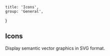 
    title: 'Icons',
    group: 'General',
}

## Icons

Display semantic vector graphics in SVG format.

<Title title="Installation" desc="Install the package in your project directory." />
<Tabs initialValue="yarn">
    <Tabs.Item label="Yarn" value="yarn">
        <Spacer h={0.6} />
    </Tabs.Item>
    <Tabs.Item label="npm" value="npm">
        <Spacer h={0.6} />
    </Tabs.Item>
</Tabs>



<Playground
    title="Color"
    scope={{ Github }}
    code={`
<Github color="red" />
`}
/>

<Playground
    title="Sizes"
    scope={{ Github, Spacer }}
    code={`
<>
  <Github size={16} /> <Spacer inline w={.35} />
  <Github size={20} /> <Spacer inline w={.35} />
  <Github size={24} /> <Spacer inline w={.35} />
  <Github size={28} /> <Spacer inline w={.35} />
  <Github size={32} /> <Spacer inline w={.35} />
  <Github size={36} />
</>
`}
/>

<IconsGallery />

<Attributes edit="/pages/en-us/components/icons.mdx">
    <Attributes.Title>Icon.Props</Attributes.Title>

    | Attribute | Description  | Type            | Accepted values                  | Default |
    | --------- | ------------ | --------------- | -------------------------------- | ------- |
    | **color** | Icon color   | `string`        | -                                | -       |
    | **size**  | Icon size    | `number`        | -                                | -       |
    | ...       | Native props | `SVGAttributes` | `'id', 'name', 'className', ...` | -       |

</Attributes>

